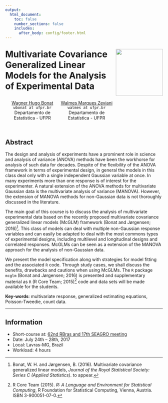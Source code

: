 ```yaml
---
output:
  html_document:
    toc: false
    number_sections: false
    includes:
      after_body: config/footer.html
---
```


<img src="./logo.png" width="150px" align="right" display="block" style="margin-top: 1em;">

<h1 style="margin-top: 1em;">
Multivariate Covariance Generalized Linear Models for the Analysis of Experimental Data
</h1>

<div style="height: 8ex; margin: 2em 5em 1em 0em;">
<div style="width: 40%; float: left">
<center>
<a href="http://leg.ufpr.br/doku.php/pessoais:wbonat">Wagner Hugo Bonat</a><br/>
<code>wbonat at ufpr.br</code><br/>
Departamento de Estatística - UFPR
</center>
</div>
<div style="width: 40%; float: left">
<center>
<a href="http://leg.ufpr.br/~walmes/">Walmes Marques Zeviani</a><br/>
<code>walmes at ufpr.br</code><br/>
Departamento de Estatística - UFPR
</center>
</div>
</div>
</br>

## Abstract

The design and analysis of experiments have a prominent role in science
and analysis of variance (ANOVA) methods have been the workhorse for
analysis of such data for decades.  Despite of the flexibility of the
ANOVA framework in terms of experimental design, in general the models
in this class deal only with a single independent Gaussian variable at
once. In many experiments more than one response is of interest for the
experimenter.  A natural extension of the ANOVA methods for multivariate
Gaussian data is the multivariate analysis of variance
(MANOVA). However, the extension of MANOVA methods for non-Gaussian data
is not thoroughly discussed in the literature.

The main goal of this course is to discuss the analysis of multivariate
experimental data based on the recently proposed multivariate covariance
generalized linear models (McGLM) framework (Bonat and Jørgensen;
2016)[^1].  This class of models can deal with multiple non-Gaussian
response variables and can easily be adapted to deal with the most
commons types of experimental designs, including multilevel and
longitudinal designs and correlated responses.  McGLMs can be seen as a
extension of the MANOVA approach for the analysis of non-Gaussian data.

We present the model specification along with strategies for model
fitting and the associated `R` code. Through study cases, we shall
discuss the benefits, drawbacks and cautions when using McGLMs.  The `R`
package `mcglm` (Bonat and Jørgensen; 2016) is presented and
supplementary material as `R` (R Core Team; 2015)[^2] code and data sets
will be made available for the students.

**Key-words**: multivariate response, generalized estimating
equations, Poisson-Tweedie, count data.

***

## Information

  * Short-course at: [62nd RBras and 17th SEAGRO meeting](http://www.rbras.org.br/rbras62/)
  * Date: July 24th -- 28th, 2017
  * Local: Lavras-MG, Brazil
  * Workload: 4 hours

<!------------------------------------------- -->
[Wagner H. Bonat]: http://leg.ufpr.br/doku.php/pessoais:wbonat
[Walmes M. Zeviani]: http://leg.ufpr.br/~walmes/
[^1]: Bonat, W. H. and Jørgensen, B. (2016). Multivariate covariance
  generalized linear models, *Journal of the Royal Statistical Society:
  Series C (Applied Statistics)*. to appear.
[^2]: R Core Team (2015). *R: A Language and Environment for Statistical
  Computing*, R Foundation for Statistical Computing, Vienna,
  Austria. ISBN 3-900051-07-0.
